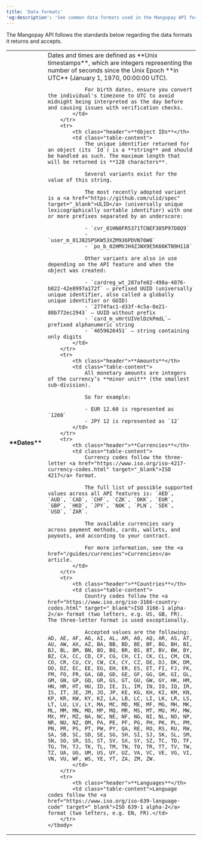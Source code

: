 ```yaml
---
title: 'Data formats'
'og:description': 'See common data formats used in the Mangopay API for dates, times, amounts, currencies, and countries.'
---
```


The Mangopay API follows the standards below regarding the data formats it returns and accepts. 

<table class="header-column">
    <tbody>
        <tr>
            <th class="header">**Dates**</th>
            <td class="table-content">
                Dates and times are defined as **Unix timestamps**, which are integers representing the number of seconds since the Unix Epoch **in UTC** (January 1, 1970, 00:00:00 UTC).

                For birth dates, ensure you convert the individual's timezone to UTC to avoid midnight being interpreted as the day before and causing issues with verification checks.
            </td>
        </tr>
        <tr>
            <th class="header">**Object IDs**</th>
            <td class="table-content">
                The unique identifier returned for an object (its `Id`) is a **string** and should be handled as such. The maximum length that will be returned is **128 characters**.

                Several variants exist for the value of this string. 
                
                The most recently adopted variant is a <a href="https://github.com/ulid/spec" target="_blank">ULID</a> (universally unique lexicographically sortable identifier) with one or more prefixes separated by an underscore:

                - `cvr_01HN0FR5371TCNEF305P97D8Q9`
                - `user_m_01J82SPSKW53XZM936PDVN76W0`
                - `po_b_02HMVJH4ZJWX9E5K66KTN9H118`
                
                Other variants are also in use depending on the API feature and when the object was created:

                - `cardreg_wt_287afe02-498a-4076-b022-42e8997a172f` – prefixed UUID (universally unique identifier, also called a globally unique identifier or GUID)
                - `2774fac1-d33f-4c5a-8e21-88b772ec2943` – UUID without prefix
                - `card_m_vHrtUIVelDzkPmdL`– prefixed alphanumeric string
                - `4659626451` – string containing only digits
            </td>
        </tr>
        <tr>
            <th class="header">**Amounts**</th>
            <td class="table-content">
                All monetary amounts are integers of the currency’s **minor unit** (the smallest sub-division).

                So for example: 

                - EUR 12.60 is represented as `1260`
                - JPY 12 is represented as `12`
            </td>
        </tr>
        <tr>
            <th class="header">**Currencies**</th>
            <td class="table-content">
                Currency codes follow the three-letter <a href="https://www.iso.org/iso-4217-currency-codes.html" target="_blank">ISO 4217</a> format.

                The full list of possible supported values across all API features is: `AED`, `AUD`, `CAD`, `CHF`, `CZK`, `DKK`, `EUR`, `GBP`, `HKD`, `JPY`, `NOK`, `PLN`, `SEK`, `USD`, `ZAR`.

                The available currencies vary across payment methods, cards, wallets, and payouts, and according to your contract. 

                For more information, see the <a href="/guides/currencies">Currencies</a> article.
            </td>
        </tr>
        <tr>
            <th class="header">**Countries**</th>
            <td class="table-content">
                Country codes follow the <a href="https://www.iso.org/iso-3166-country-codes.html" target="_blank">ISO 3166-1 alpha-2</a> format (two letters, e.g. US, GB, FR). The three-letter format is used exceptionally.

                Accepted values are the following: AD, AE, AF, AG, AI, AL, AM, AO, AQ, AR, AS, AT, AU, AW, AX, AZ, BA, BB, BD, BE, BF, BG, BH, BI, BJ, BL, BM, BN, BO, BQ, BR, BS, BT, BV, BW, BY, BZ, CA, CC, CD, CF, CG, CH, CI, CK, CL, CM, CN, CO, CR, CU, CV, CW, CX, CY, CZ, DE, DJ, DK, DM, DO, DZ, EC, EE, EG, EH, ER, ES, ET, FI, FJ, FK, FM, FO, FR, GA, GB, GD, GE, GF, GG, GH, GI, GL, GM, GN, GP, GQ, GR, GS, GT, GU, GW, GY, HK, HM, HN, HR, HT, HU, ID, IE, IL, IM, IN, IO, IQ, IR, IS, IT, JE, JM, JO, JP, KE, KG, KH, KI, KM, KN, KP, KR, KW, KY, KZ, LA, LB, LC, LI, LK, LR, LS, LT, LU, LV, LY, MA, MC, MD, ME, MF, MG, MH, MK, ML, MM, MN, MO, MP, MQ, MR, MS, MT, MU, MV, MW, MX, MY, MZ, NA, NC, NE, NF, NG, NI, NL, NO, NP, NR, NU, NZ, OM, PA, PE, PF, PG, PH, PK, PL, PM, PN, PR, PS, PT, PW, PY, QA, RE, RO, RS, RU, RW, SA, SB, SC, SD, SE, SG, SH, SI, SJ, SK, SL, SM, SN, SO, SR, SS, ST, SV, SX, SY, SZ, TC, TD, TF, TG, TH, TJ, TK, TL, TM, TN, TO, TR, TT, TV, TW, TZ, UA, UG, UM, US, UY, UZ, VA, VC, VE, VG, VI, VN, VU, WF, WS, YE, YT, ZA, ZM, ZW.
            </td>
        </tr>
        <tr>
            <th class="header">**Languages**</th>
            <td class="table-content">Language codes follow the <a href="https://www.iso.org/iso-639-language-code" target="_blank">ISO 639-1 alpha-2</a> format (two letters, e.g. EN, FR).</td>
        </tr>
    </tbody>
</table>